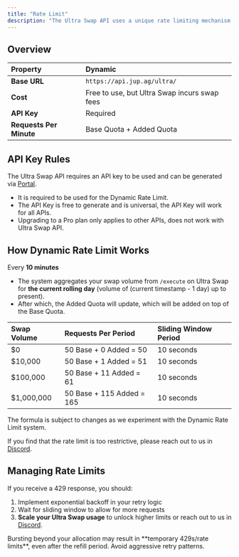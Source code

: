 ```yaml
---
title: "Rate Limit"
description: "The Ultra Swap API uses a unique rate limiting mechanism that scales with your executed swap volume over time."
---
```


## Overview

| Property | Dynamic |
| :------- | :------ |
| **Base URL**            | `https://api.jup.ag/ultra/`                  |
| **Cost**                | Free to use, but Ultra Swap incurs swap fees |
| **API Key**             | Required                                     |
| **Requests Per Minute** | Base Quota + Added Quota                     |

## API Key Rules

The Ultra Swap API requires an API key to be used and can be generated via [Portal](https://portal.jup.ag).
* It is required to be used for the Dynamic Rate Limit.
* The API Key is free to generate and is universal, the API Key will work for all APIs.
* Upgrading to a Pro plan only applies to other APIs, does not work with Ultra Swap API.

<Card title="Read about Portal Rate Limits for full details" href="/portal/rate-limit" icon="book-open" horizontal/>

## How Dynamic Rate Limit Works

Every **10 minutes**

* The system aggregates your swap volume from `/execute` on Ultra Swap for **the current rolling day** (volume of (current timestamp - 1 day) up to present).
* After which, the Added Quota will update, which will be added on top of the Base Quota.

| Swap Volume | Requests Per Period       | Sliding Window Period |
| :---------- | :------------------------ | :-------------------- |
| $0          | 50 Base + 0 Added = 50    | 10 seconds            |
| $10,000     | 50 Base + 1 Added = 51    | 10 seconds            |
| $100,000    | 50 Base + 11 Added = 61   | 10 seconds            |
| $1,000,000  | 50 Base + 115 Added = 165 | 10 seconds            |

<Warning>
  The formula is subject to changes as we experiment with the Dynamic Rate Limit system.

  If you find that the rate limit is too restrictive, please reach out to us in [Discord](https://discord.gg/jup).
</Warning>

## Managing Rate Limits

If you receive a 429 response, you should:

1. Implement exponential backoff in your retry logic
2. Wait for sliding window to allow for more requests
3. **Scale your Ultra Swap usage** to unlock higher limits or reach out to us in [Discord](https://discord.gg/jup).

<Warning>
  Bursting beyond your allocation may result in **temporary 429s/rate limits**, even after the refill period. Avoid aggressive retry patterns.
</Warning>
